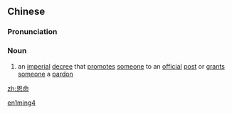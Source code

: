==Chinese==
{{zh-forms}}

===Pronunciation===
{{zh-pron
|m=ēnmìng
|cat=n
}}

===Noun===
{{zh-noun}}

# {{lb|zh|archaic}} an [[imperial]] [[decree]] that [[promotes]] [[someone]] to an [[official]] [[post]] or [[grants]] [[someone]] a [[pardon]]

[[Category:Mandarin archaic terms|en1ming4]]

[[zh:恩命]]